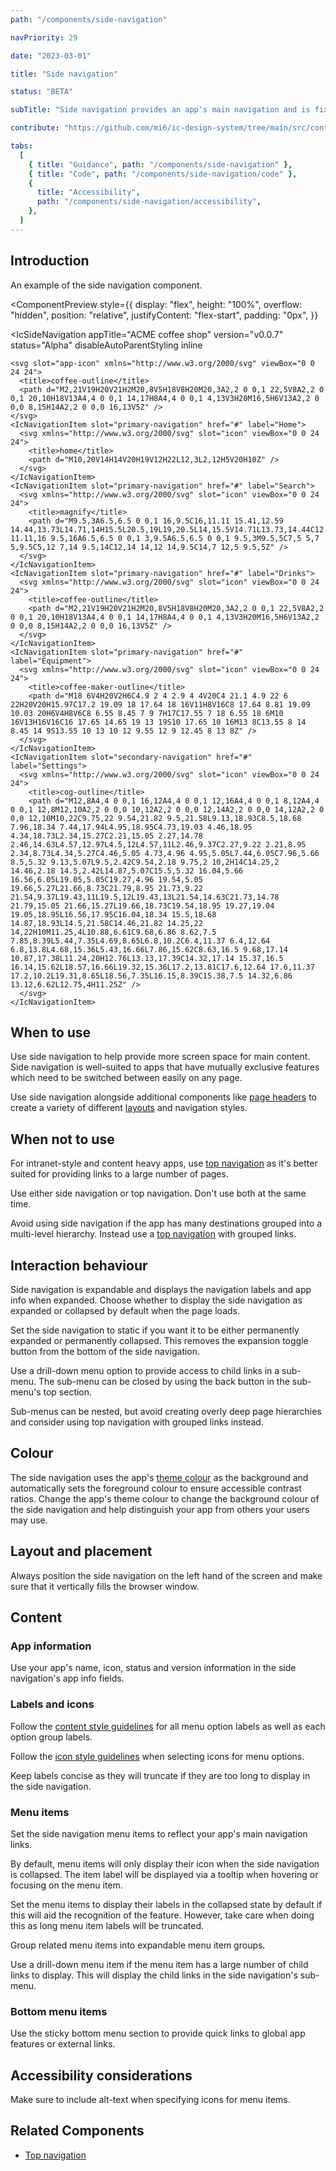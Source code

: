 ```yaml
---
path: "/components/side-navigation"

navPriority: 29

date: "2023-03-01"

title: "Side navigation"

status: "BETA"

subTitle: "Side navigation provides an app's main navigation and is fixed on the left-hand side of the app. It includes the app's name, main navigation and optional secondary links."

contribute: "https://github.com/mi6/ic-design-system/tree/main/src/content/structured/components/side-navigation"

tabs:
  [
    { title: "Guidance", path: "/components/side-navigation" },
    { title: "Code", path: "/components/side-navigation/code" },
    {
      title: "Accessibility",
      path: "/components/side-navigation/accessibility",
    },
  ]
---
```




## Introduction

An example of the side navigation component.

<ComponentPreview
  style={{
    display: "flex",
    height: "100%",
    overflow: "hidden",
    position: "relative",
    justifyContent: "flex-start",
    padding: "0px",
  }}
>
  <IcSideNavigation
    appTitle="ACME coffee shop"
    version="v0.0.7"
    status="Alpha"
    disableAutoParentStyling
    inline
  >
    <svg slot="app-icon" xmlns="http://www.w3.org/2000/svg" viewBox="0 0 24 24">
      <title>coffee-outline</title>
      <path d="M2,21V19H20V21H2M20,8V5H18V8H20M20,3A2,2 0 0,1 22,5V8A2,2 0 0,1 20,10H18V13A4,4 0 0,1 14,17H8A4,4 0 0,1 4,13V3H20M16,5H6V13A2,2 0 0,0 8,15H14A2,2 0 0,0 16,13V5Z" />
    </svg>
    <IcNavigationItem slot="primary-navigation" href="#" label="Home">
      <svg xmlns="http://www.w3.org/2000/svg" slot="icon" viewBox="0 0 24 24">
        <title>home</title>
        <path d="M10,20V14H14V20H19V12H22L12,3L2,12H5V20H10Z" />
      </svg>
    </IcNavigationItem>
    <IcNavigationItem slot="primary-navigation" href="#" label="Search">
      <svg xmlns="http://www.w3.org/2000/svg" slot="icon" viewBox="0 0 24 24">
        <title>magnify</title>
        <path d="M9.5,3A6.5,6.5 0 0,1 16,9.5C16,11.11 15.41,12.59 14.44,13.73L14.71,14H15.5L20.5,19L19,20.5L14,15.5V14.71L13.73,14.44C12.59,15.41 11.11,16 9.5,16A6.5,6.5 0 0,1 3,9.5A6.5,6.5 0 0,1 9.5,3M9.5,5C7,5 5,7 5,9.5C5,12 7,14 9.5,14C12,14 14,12 14,9.5C14,7 12,5 9.5,5Z" />
      </svg>
    </IcNavigationItem>
    <IcNavigationItem slot="primary-navigation" href="#" label="Drinks">
      <svg xmlns="http://www.w3.org/2000/svg" slot="icon" viewBox="0 0 24 24">
        <title>coffee-outline</title>
        <path d="M2,21V19H20V21H2M20,8V5H18V8H20M20,3A2,2 0 0,1 22,5V8A2,2 0 0,1 20,10H18V13A4,4 0 0,1 14,17H8A4,4 0 0,1 4,13V3H20M16,5H6V13A2,2 0 0,0 8,15H14A2,2 0 0,0 16,13V5Z" />
      </svg>
    </IcNavigationItem>
    <IcNavigationItem slot="primary-navigation" href="#" label="Equipment">
      <svg xmlns="http://www.w3.org/2000/svg" slot="icon" viewBox="0 0 24 24">
        <title>coffee-maker-outline</title>
        <path d="M18 6V4H20V2H6C4.9 2 4 2.9 4 4V20C4 21.1 4.9 22 6 22H20V20H15.97C17.2 19.09 18 17.64 18 16V11H8V16C8 17.64 8.81 19.09 10.03 20H6V4H8V6C8 6.55 8.45 7 9 7H17C17.55 7 18 6.55 18 6M10 16V13H16V16C16 17.65 14.65 19 13 19S10 17.65 10 16M13 8C13.55 8 14 8.45 14 9S13.55 10 13 10 12 9.55 12 9 12.45 8 13 8Z" />
      </svg>
    </IcNavigationItem>
    <IcNavigationItem slot="secondary-navigation" href="#" label="Settings">
      <svg xmlns="http://www.w3.org/2000/svg" slot="icon" viewBox="0 0 24 24">
        <title>cog-outline</title>
        <path d="M12,8A4,4 0 0,1 16,12A4,4 0 0,1 12,16A4,4 0 0,1 8,12A4,4 0 0,1 12,8M12,10A2,2 0 0,0 10,12A2,2 0 0,0 12,14A2,2 0 0,0 14,12A2,2 0 0,0 12,10M10,22C9.75,22 9.54,21.82 9.5,21.58L9.13,18.93C8.5,18.68 7.96,18.34 7.44,17.94L4.95,18.95C4.73,19.03 4.46,18.95 4.34,18.73L2.34,15.27C2.21,15.05 2.27,14.78 2.46,14.63L4.57,12.97L4.5,12L4.57,11L2.46,9.37C2.27,9.22 2.21,8.95 2.34,8.73L4.34,5.27C4.46,5.05 4.73,4.96 4.95,5.05L7.44,6.05C7.96,5.66 8.5,5.32 9.13,5.07L9.5,2.42C9.54,2.18 9.75,2 10,2H14C14.25,2 14.46,2.18 14.5,2.42L14.87,5.07C15.5,5.32 16.04,5.66 16.56,6.05L19.05,5.05C19.27,4.96 19.54,5.05 19.66,5.27L21.66,8.73C21.79,8.95 21.73,9.22 21.54,9.37L19.43,11L19.5,12L19.43,13L21.54,14.63C21.73,14.78 21.79,15.05 21.66,15.27L19.66,18.73C19.54,18.95 19.27,19.04 19.05,18.95L16.56,17.95C16.04,18.34 15.5,18.68 14.87,18.93L14.5,21.58C14.46,21.82 14.25,22 14,22H10M11.25,4L10.88,6.61C9.68,6.86 8.62,7.5 7.85,8.39L5.44,7.35L4.69,8.65L6.8,10.2C6.4,11.37 6.4,12.64 6.8,13.8L4.68,15.36L5.43,16.66L7.86,15.62C8.63,16.5 9.68,17.14 10.87,17.38L11.24,20H12.76L13.13,17.39C14.32,17.14 15.37,16.5 16.14,15.62L18.57,16.66L19.32,15.36L17.2,13.81C17.6,12.64 17.6,11.37 17.2,10.2L19.31,8.65L18.56,7.35L16.15,8.39C15.38,7.5 14.32,6.86 13.12,6.62L12.75,4H11.25Z" />
      </svg>
    </IcNavigationItem>
  </IcSideNavigation>
</ComponentPreview>

## When to use

Use side navigation to help provide more screen space for main content. Side navigation is well-suited to apps that have mutually exclusive features which need to be switched between easily on any page.

Use side navigation alongside additional components like [page headers](/components/page-header) to create a variety of different [layouts](/styles/layout-spacing) and navigation styles.

## When not to use

For intranet-style and content heavy apps, use [top navigation](/components/top-navigation) as it's better suited for providing links to a large number of pages.

Use either side navigation or top navigation. Don't use both at the same time.

<DoDontCaution
  imageSrc={sideNavigationFig1}
  imageAlt="An example app that shows a top navigation and side navigation used on the same page."
  state="bad"
  caption="Don't use both side navigation and top navigation at the same time."
/>

Avoid using side navigation if the app has many destinations grouped into a multi-level hierarchy. Instead use a [top navigation](/components/top-navigation) with grouped links.

<DoDontCaution
  imageSrc={sideNavigationFig2}
  imageAlt="An example app using side navigation to display multiple groups of links."
  state="caution"
  caption="Avoid using side navigation for apps with complex page hierarchies. Instead use top navigation with grouped links."
/>

## Interaction behaviour

Side navigation is expandable and displays the navigation labels and app info when expanded. Choose whether to display the side navigation as expanded or collapsed by default when the page loads.

<DoDontCaution
  imageSrc={sideNavigationFig3}
  imageAlt="An example of an application with the side navigation expanded or collapsed by default as the page loads."
  state="good"
  caption="Choose to display the side navigation as collapsed or expanded when the page loads."
/>

Set the side navigation to static if you want it to be either permanently expanded or permanently collapsed. This removes the expansion toggle button from the bottom of the side navigation.

<DoDontCaution
  imageSrc={sideNavigationFig4}
  imageAlt="Two examples of side navigation that are set to static collapsed and static expanded. No expansion toggle button is displayed in the bottom section of the side navigation."
  state="good"
  caption="Static side navigation examples."
/>

Use a drill-down menu option to provide access to child links in a sub-menu. The sub-menu can be closed by using the back button in the sub-menu's top section.

Sub-menus can be nested, but avoid creating overly deep page hierarchies and consider using top navigation with grouped links instead.

<DoDontCaution
  imageSrc={sideNavigationFig5}
  imageAlt="An example side navigation component showing a menu option with a sub-menu of child links."
  state="good"
  caption="A side navigation component with a sub-menu."
/>

## Colour

The side navigation uses the app's [theme colour](/styles/colour/#theme) as the background and automatically sets the foreground colour to ensure accessible contrast ratios. Change the app's theme colour to change the background colour of the side navigation and help distinguish your app from others your users may use.

<DoDontCaution
  imageSrc={sideNavigationFig6}
  imageAlt="Two examples of side navigation components using different theme colours."
  state="good"
  caption="Examples of side navigation using different theme colours."
/>

## Layout and placement

Always position the side navigation on the left hand of the screen and make sure that it vertically fills the browser window.

<DoDontCaution
  imageSrc={sideNavigationFig7}
  imageAlt="An example app with a side navigation component that sits above the footer."
  state="bad"
  caption="Don't position the side navigation so that it does not vertically fill the browser window."
/>

## Content

### App information

Use your app's name, icon, status and version information in the side navigation's app info fields.

### Labels and icons

Follow the [content style guidelines](/styles/content-style) for all menu option labels as well as each option group labels.

Follow the [icon style guidelines](/styles/icons) when selecting icons for menu options.

Keep labels concise as they will truncate if they are too long to display in the side navigation.

<DoDontCaution
  imageSrc={sideNavigationFig8}
  imageAlt="An example side navigation showing menu items with long labels that are truncated."
  state="caution"
  caption="Keep labels concise to avoid truncation."
/>

### Menu items

Set the side navigation menu items to reflect your app's main navigation links.

By default, menu items will only display their icon when the side navigation is collapsed. The item label will be displayed via a tooltip when hovering or focusing on the menu item.

<DoDontCaution
  imageSrc={sideNavigationFig9}
  imageAlt="An example side navigation component showing the menu option labels in a tooltip when hovering or focusing on the menu option."
  state="good"
  caption="Side navigation shows menu item labels using tooltips when collapsed."
/>

Set the menu items to display their labels in the collapsed state by default if this will aid the recognition of the feature. However, take care when doing this as long menu item labels will be truncated.

<DoDontCaution
  imageSrc={sideNavigationFig10}
  imageAlt="An example side navigation in collapsed state showing labels below the icons for each menu option."
  state="good"
  caption="Set menu items to display their labels even in the collapsed state if this aids recognition of the feature."
/>

Group related menu items into expandable menu item groups.

Use a drill-down menu item if the menu item has a large number of child links to display. This will display the child links in the side navigation's sub-menu.

<IcAlert
  heading="Coming soon"
  message="Drill-down menu functionality is in development."
  variant="info"
/>

<DoDontCaution
  imageSrc={sideNavigationFig11}
  imageAlt="An example of side navigation showing grouped menu items and drill-down menu items."
  state="good"
  caption="Side navigation showing grouped menu items and drill-down menu items."
/>

### Bottom menu items

Use the sticky bottom menu section to provide quick links to global app features or external links.

## Accessibility considerations

Make sure to include alt-text when specifying icons for menu items.

## Related Components

- [Top navigation](/components/top-navigation)
